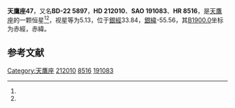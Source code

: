 {{Starbox begin
| name = 天鷹座47
}}
{{Starbox observe
| epoch = [[J2000.0|J2000.0]]
| constell = [[天鷹座|天鷹座]]<ref name=SIMBAD>{{cite web
 | url=http://simbad.u-strasbg.fr/simbad/sim-id?Ident=HR+8516
 | title=Pulsating variable Star
 | publisher=Centre de Données astronomiques de Strasbourg
 | work=SIMBAD
 | accessdate=2012-07-13
 | archive-date=2019-06-10
 | archive-url=https://web.archive.org/web/20190610193804/http://simbad.u-strasbg.fr/simbad/sim-id?Ident=HR+8516
 }}</ref><ref name=DATA>{{cite web
 | url=http://vizier.u-strasbg.fr/viz-bin/VizieR-5?-out.add=.&-source=5050&-corr=PK=HR&-out.max=9999&HR=8516
 | title =VizieR Detailed Page
 | accessdate=2012-07-13}}</ref>
| 星官 = 
| ra = {{RA|22|21|35.6}}<ref name=SIMBAD /><ref name=DATA />
| dec = {{DEC|-21|35|54}}<ref name=SIMBAD /><ref name=DATA />
| appmag_v = 5.13<ref name=SIMBAD /><ref name=DATA />
}}
{{Starbox character
| class = K2III<ref name=SIMBAD /><ref name=DATA />
| b-v = 1.07<ref name=SIMBAD /><ref name=DATA />
| u-b = 0.92<ref name=SIMBAD /><ref name=DATA />
| r-i = <ref name=SIMBAD /><ref name=DATA />
| variable = 
}}
{{Starbox astrometry
| radial_v = 0.92
| prop_mo_ra = 49
| parallax = 0.015
| p_error = 
}}
{{Starbox catalog
| names =BD-22 5897，[[SAO星表|SAO]] 191083，[[HD星表|HD]] 212010，[[HR星表|HR]] 8516}}
{{Starbox reference |Simbad=HR+8516}}
{{Starbox end}}

'''天鷹座47'''，又名'''BD-22 5897'''，'''HD 212010'''、'''SAO 191083'''、'''HR 8516'''，是[[天鷹座|天鷹座]]的一颗恒星<ref name=SIMBAD /><ref name=DATA />，视星等为5.13，位于[[銀道座標系|銀經]]33.84，[[銀道座標系|銀緯]]-55.56，其[[B1900.0|B1900.0]]坐标为赤經{{RA|22|16|5.3}}，赤緯{{DEC|-22|-55.56|58}}。

== 参考文献 ==
{{reflist}}

{{star-stub}}

{{天鷹座恒星}}
[[Category:天鷹座|Category:天鷹座]]
[[Category:HD和HDE天體|212010]]
[[Category:HR天體|8516]]
[[Category:SAO天體|191083]]